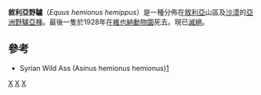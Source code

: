 {{Infraspeciesbox
| genus = Equus  
| species = hemionus
| subspecies = hemippus
| authority = Geoffroy, 1855
| status = EX
| status_system = iucn3.1
| status_ref = <ref name=IUCN>{{IUCN|version=2015.4|assessors= Moehlman, P.D. & Feh, C.|year=2015|id=7962|title=Equus hemionus ssp. hemippus|downloaded=2018年7月19日}}</ref>
| extinct = 1928年
| image = SyrianWildAss-London Zoo.jpg
}}

'''敘利亞野驢'''（''Equus hemionus hemippus''）是一種分佈在[[敘利亞|敘利亞]]山區及[[沙漠|沙漠]]的[[亞洲野驢|亞洲野驢]][[亞種|亞種]]。最後一隻於1928年在[[維也納動物園|維也納動物園]]死去。現已[[滅絕|滅絕]]。

== 參考 ==
* Syrian Wild Ass (Asinus hemionus hemionus)[https://web.archive.org/web/20090328123719/http://www.uwsp.edu/geo/faculty/heywood/Geog358/extinctm/SyWilAss.htm]
{{reflist}}
{{馬屬}}
{{Taxonbar|from=Q946292}}

[[Category:IUCN紅色名錄絕滅物種|X]]
[[Category:驢品種|X]]
[[Category:1855年描述的动物|X]]